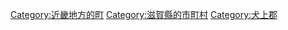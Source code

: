 {{Commonscat|Kora, Shiga}}
{{Catmore}}

{{DEFAULTSORT:Kora}}
[[Category:近畿地方的町|Category:近畿地方的町]]
[[Category:滋賀縣的市町村|Category:滋賀縣的市町村]]
[[Category:犬上郡|Category:犬上郡]]